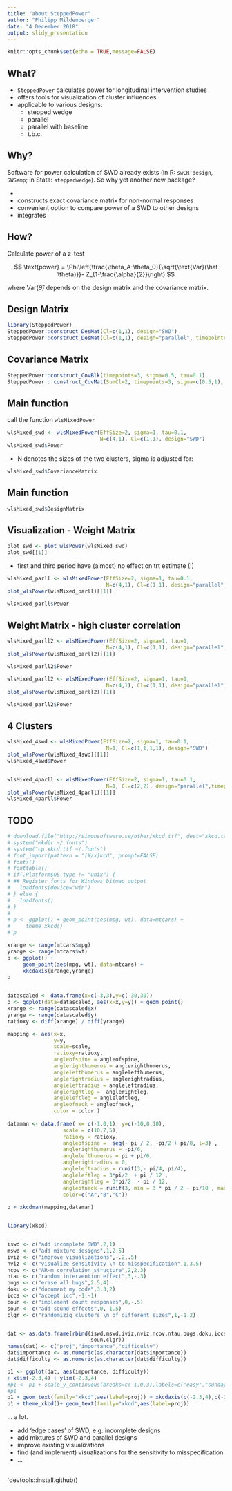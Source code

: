 ```yaml
---
title: "about SteppedPower"
author: "Philipp Mildenberger"
date: "4 December 2018"
output: slidy_presentation
---
```


```r
knitr::opts_chunk$set(echo = TRUE,message=FALSE)
```

## What?

* `SteppedPower` calculates power for longitudinal intervention studies
* offers tools for visualization of cluster influences
* applicable to various designs:
    + stepped wedge
    + parallel
    + parallel with baseline
    + t.b.c. 



## Why?

Software for power calculation of SWD already exists (in R: `swCRTdesign`, `SWSamp`;  in Stata: `steppedwedge`).
So why yet another new package?

* 
* constructs exact covariance matrix for non-normal responses
* convenient option to compare power of a SWD to other designs 
* integrates 

## How?

Calculate power of a z-test 

$$ \text{power} = \Phi\left(\frac{\theta_A-\theta_0}{\sqrt{\text{Var}(\hat \theta)}}- Z_{1-\frac{\alpha}{2}}\right) $$ 


where $\text{Var}(\hat \theta)$ depends on the design matrix and the covariance matrix.

## Design Matrix

```r
library(SteppedPower)
SteppedPower::construct_DesMat(Cl=c(1,1), design="SWD")
SteppedPower::construct_DesMat(Cl=c(1,1), design="parallel", timepoints=3)
```

## Covariance Matrix

```r
SteppedPower::construct_CovBlk(timepoints=3, sigma=0.5, tau=0.1)
SteppedPower:::construct_CovMat(SumCl=2, timepoints=3, sigma=c(0.5,1), tau=0.1)
```

## Main function
call the function `wlsMixedPower`
```r
wlsMixed_swd <- wlsMixedPower(EffSize=2, sigma=1, tau=0.1, 
                              N=c(4,1), Cl=c(1,1), design="SWD")
wlsMixed_swd$Power
```

* N denotes the sizes of the two clusters, sigma is adjusted for:
```r
wlsMixed_swd$CovarianceMatrix
```


## Main function
```r
wlsMixed_swd$DesignMatrix
```

## Visualization - Weight Matrix
```r
plot_swd <- plot_wlsPower(wlsMixed_swd)
plot_swd[[1]]
```

* first and third period have (almost) no effect on trt estimate (!)

```r
wlsMixed_parll <- wlsMixedPower(EffSize=2, sigma=1, tau=0.1, 
                                N=c(4,1), Cl=c(1,1), design="parallel",timepoints=3)
plot_wlsPower(wlsMixed_parll)[[1]]

wlsMixed_parll$Power
```

## Weight Matrix - high cluster correlation 


```r
wlsMixed_parll2 <- wlsMixedPower(EffSize=2, sigma=1, tau=1, 
                                N=c(4,1), Cl=c(1,1), design="parallel",timepoints=3)
plot_wlsPower(wlsMixed_parll2)[[1]]

wlsMixed_parll2$Power
```


```r
wlsMixed_parll2 <- wlsMixedPower(EffSize=2, sigma=1, tau=1, 
                                N=c(4,1), Cl=c(1,1), design="parallel",timepoints=3)
plot_wlsPower(wlsMixed_parll2)[[1]]

wlsMixed_parll2$Power
```


## 4 Clusters
```r
wlsMixed_4swd <- wlsMixedPower(EffSize=2, sigma=1, tau=0.1, 
                                N=1, Cl=c(1,1,1,1), design="SWD")
plot_wlsPower(wlsMixed_4swd)[[1]]
wlsMixed_4swd$Power


wlsMixed_4parll <- wlsMixedPower(EffSize=2, sigma=1, tau=0.1, 
                                N=1, Cl=c(2,2), design="parallel",timepoints=5)
plot_wlsPower(wlsMixed_4parll)[[1]]
wlsMixed_4parll$Power
```


## TODO

```r
# download.file("http://simonsoftware.se/other/xkcd.ttf", dest="xkcd.ttf", mode="wb")
# system("mkdir ~/.fonts") 
# system("cp xkcd.ttf ~/.fonts") 
# font_import(pattern = "[X/x]kcd", prompt=FALSE) 
# fonts() 
# fonttable() 
# if(.Platform$OS.type != "unix") { 
# ## Register fonts for Windows bitmap output 
#   loadfonts(device="win")
# } else {  
#   loadfonts() 
# }
# 
# p <- ggplot() + geom_point(aes(mpg, wt), data=mtcars) +
#     theme_xkcd()
# p

xrange <- range(mtcars$mpg)
yrange <- range(mtcars$wt)
p <- ggplot() +
     geom_point(aes(mpg, wt), data=mtcars) +
     xkcdaxis(xrange,yrange)
p


datascaled <- data.frame(x=c(-3,3),y=c(-30,30))
p <- ggplot(data=datascaled, aes(x=x,y=y)) + geom_point()
xrange <- range(datascaled$x)
yrange <- range(datascaled$y)
ratioxy <- diff(xrange) / diff(yrange)

mapping <- aes(x=x,
               y=y,
               scale=scale,
               ratioxy=ratioxy,
               angleofspine = angleofspine,
               anglerighthumerus = anglerighthumerus,
               anglelefthumerus = anglelefthumerus,
               anglerightradius = anglerightradius,
               angleleftradius = angleleftradius,
               anglerightleg =  anglerightleg,
               angleleftleg = angleleftleg,
               angleofneck = angleofneck,
               color = color )
 
dataman <- data.frame( x= c(-1,0,1), y=c(-10,0,10),
                  scale = c(10,7,5),
                  ratioxy = ratioxy,
                  angleofspine =  seq(- pi / 2, -pi/2 + pi/8, l=3) ,
                  anglerighthumerus = -pi/6,
                  anglelefthumerus = pi + pi/6,
                  anglerightradius = 0,
                  angleleftradius = runif(3,- pi/4, pi/4),
                  angleleftleg = 3*pi/2  + pi / 12 ,
                  anglerightleg = 3*pi/2  - pi / 12,
                  angleofneck = runif(3, min = 3 * pi / 2 - pi/10 , max = 3 * pi / 2 + pi/10),
                  color=c("A","B","C"))
 
p + xkcdman(mapping,dataman)


library(xkcd)


iswd <- c("add incomplete SWD",2,1)
mswd <- c("add mixture designs",1,2.5)
iviz <- c("improve visualizations",-.2,.5)
nviz <- c("visualize sensitivity \n to misspecification",1,3.5)
ncov <- c("AR-m correlation structure",2,2.3)
ntau <- c("random intervention effect",3,-.3)
bugs <- c("erase all bugs",2.5,4)
doku <- c("document my code",3.3,2)
iccs <- c("accept icc",-1,-1)
coun <- c("implement count responses",0,-.5)
soun <- c("add sound effects",0,-1.5)
clgr <- c("randomizig clusters \n of different sizes",1,-1.2)


dat <- as.data.frame(rbind(iswd,mswd,iviz,nviz,ncov,ntau,bugs,doku,iccs,coun,
                           soun,clgr))
names(dat) <- c("proj","importance","difficulty")
dat$importance <- as.numeric(as.character(dat$importance))
dat$difficulty <- as.numeric(as.character(dat$difficulty))

p1 <- ggplot(dat, aes(importance, difficulty)) 
+ xlim(-2.3,4) + ylim(-2.3,4)
#p1 <- p1 + scale_y_continuous(breaks=c(-1,0,3),labels=c("easy","sunday afternoon","eehm .. Jochem??"))
#p1
p1 + geom_text(family="xkcd",aes(label=proj)) + xkcdaxis(c(-2.3,4),c(-2.3,4)) + xkcdman()
p1 + theme_xkcd()+ geom_text(family="xkcd",aes(label=proj))
```

... a lot.


* add 'edge cases' of SWD, e.g. incomplete designs
* add mixtures of SWD and parallel designs
* improve existing visualizations
* find (and implement) visualizations for the sensitivity to misspecification
* ... 


## 

`devtools::install.github()
